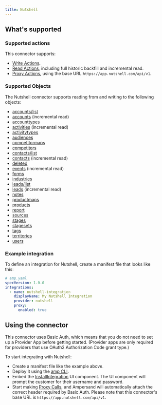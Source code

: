 ```yaml
---
title: Nutshell
---
```

## What's supported

### Supported actions

This connector supports:
- [Write Actions](/write-actions).
- [Read Actions](/read-actions), including full historic backfill and incremental read.
- [Proxy Actions](/proxy-actions), using the base URL `https://app.nutshell.com/api/v1`.

### Supported Objects

The Nutshell connector supports reading from and writing to the following objects:
- [accounts/list](https://developers.nutshell.com/reference/get_accounts-list-2)
- [accounts](https://developers.nutshell.com/reference/get_accounts) (incremental read)
- [accounttypes](https://developers.nutshell.com/reference/get_accounttypes-3)
- [activities](https://developers.nutshell.com/reference/get_activities-1) (incremental read)
- [activitytypes](https://developers.nutshell.com/reference/get_activitytypes-1)
- [audiences](https://developers.nutshell.com/reference/get_audiences-1)
- [competitormaps](https://developers.nutshell.com/reference/get_competitormaps)
- [competitors](https://developers.nutshell.com/reference/get_competitors)
- [contacts/list](https://developers.nutshell.com/reference/get_contacts-list-2)
- [contacts](https://developers.nutshell.com/reference/get_contacts) (incremental read)
- [deleted](https://developers.nutshell.com/reference/get_events-deleted)
- [events](https://developers.nutshell.com/reference/get_events) (incremental read)
- [forms](https://developers.nutshell.com/reference/get_forms)
- [industries](https://developers.nutshell.com/reference/get_industries-1)
- [leads/list](https://developers.nutshell.com/reference/get_leads-list-4)
- [leads](https://developers.nutshell.com/reference/get_leads) (incremental read)
- [notes](https://developers.nutshell.com/reference/get_notes)
- [productmaps](https://developers.nutshell.com/reference/get_productmaps)
- [products](https://developers.nutshell.com/reference/get_products)
- [report](https://developers.nutshell.com/reference/get_leads-report-1)
- [sources](https://developers.nutshell.com/reference/get_sources)
- [stages](https://developers.nutshell.com/reference/get_stages)
- [stagesets](https://developers.nutshell.com/reference/get_stagesets-1)
- [tags](https://developers.nutshell.com/reference/get_tags)
- [territories](https://developers.nutshell.com/reference/get_territories)
- [users](https://developers.nutshell.com/reference/get_users)

### Example integration

To define an integration for Nutshell, create a manifest file that looks like this:

```YAML
# amp.yaml
specVersion: 1.0.0
integrations:
  - name: nutshell-integration
    displayName: My Nutshell Integration
    provider: nutshell
    proxy:
      enabled: true
```

## Using the connector

This connector uses Basic Auth, which means that you do not need to set up a Provider App before getting started. (Provider apps are only required for providers that use OAuth2 Authorization Code grant type.)

To start integrating with Nutshell:
- Create a manifest file like the example above.
- Deploy it using the [amp CLI](/cli/overview).
- Embed the [InstallIntegration](/embeddable-ui-components#install-integration) UI component. The UI component will prompt the customer for their username and password.
- Start making [Proxy Calls](/proxy-actions), and Ampersand will automatically attach the correct header required by Basic Auth. Please note that this connector's base URL is `https://app.nutshell.com/api/v1`.